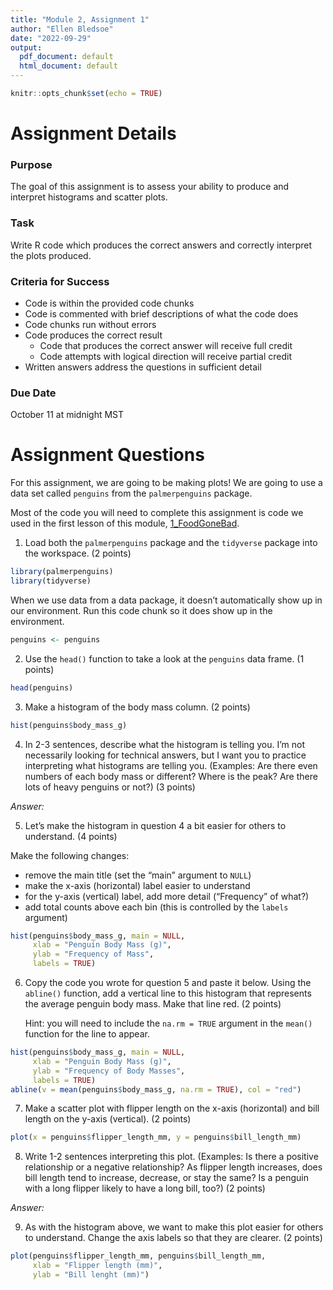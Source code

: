 ```yaml
---
title: "Module 2, Assignment 1"
author: "Ellen Bledsoe"
date: "2022-09-29"
output:
  pdf_document: default
  html_document: default
---
```


```r
knitr::opts_chunk$set(echo = TRUE)
```

# Assignment Details

### Purpose

The goal of this assignment is to assess your ability to produce and interpret histograms and scatter plots.

### Task

Write R code which produces the correct answers and correctly interpret the plots produced.

### Criteria for Success

-   Code is within the provided code chunks
-   Code is commented with brief descriptions of what the code does
-   Code chunks run without errors
-   Code produces the correct result
    -   Code that produces the correct answer will receive full credit
    -   Code attempts with logical direction will receive partial credit
-   Written answers address the questions in sufficient detail

### Due Date

October 11 at midnight MST

# Assignment Questions

For this assignment, we are going to be making plots! We are going to use a data set called `penguins` from the `palmerpenguins` package.

Most of the code you will need to complete this assignment is code we used in the first lesson of this module, [1_FoodGoneBad](https://rstudio.cloud/spaces/269799/content/4554717).

1.  Load both the `palmerpenguins` package and the `tidyverse` package into the workspace. (2 points)

```r
library(palmerpenguins)
library(tidyverse)
```

When we use data from a data package, it doesn't automatically show up in our environment. Run this code chunk so it does show up in the environment.

```r
penguins <- penguins
```

2.  Use the `head()` function to take a look at the `penguins` data frame. (1 points)

```r
head(penguins)
```

3.  Make a histogram of the body mass column. (2 points)

```r
hist(penguins$body_mass_g)
```

4.  In 2-3 sentences, describe what the histogram is telling you. I'm not necessarily looking for technical answers, but I want you to practice interpreting what histograms are telling you. (Examples: Are there even numbers of each body mass or different? Where is the peak? Are there lots of heavy penguins or not?) (3 points)

*Answer:*

5.  Let's make the histogram in question 4 a bit easier for others to understand. (4 points)

Make the following changes:

-   remove the main title (set the "main" argument to `NULL`)
-   make the x-axis (horizontal) label easier to understand
-   for the y-axis (vertical) label, add more detail ("Frequency" of what?)
-   add total counts above each bin (this is controlled by the `labels` argument)

```r
hist(penguins$body_mass_g, main = NULL,
     xlab = "Penguin Body Mass (g)",
     ylab = "Frequency of Mass",
     labels = TRUE)
```

6.  Copy the code you wrote for question 5 and paste it below. Using the `abline()` function, add a vertical line to this histogram that represents the average penguin body mass. Make that line red. (2 points)

    Hint: you will need to include the `na.rm = TRUE` argument in the `mean()` function for the line to appear.

```r
hist(penguins$body_mass_g, main = NULL,
     xlab = "Penguin Body Mass (g)",
     ylab = "Frequency of Body Masses",
     labels = TRUE)
abline(v = mean(penguins$body_mass_g, na.rm = TRUE), col = "red")
```

7.  Make a scatter plot with flipper length on the x-axis (horizontal) and bill length on the y-axis (vertical). (2 points)

```r
plot(x = penguins$flipper_length_mm, y = penguins$bill_length_mm)
```

8.  Write 1-2 sentences interpreting this plot. (Examples: Is there a positive relationship or a negative relationship? As flipper length increases, does bill length tend to increase, decrease, or stay the same? Is a penguin with a long flipper likely to have a long bill, too?) (2 points)

*Answer:*

9.  As with the histogram above, we want to make this plot easier for others to understand. Change the axis labels so that they are clearer. (2 points)

```r
plot(penguins$flipper_length_mm, penguins$bill_length_mm,
     xlab = "Flipper length (mm)",
     ylab = "Bill lenght (mm)")
```
